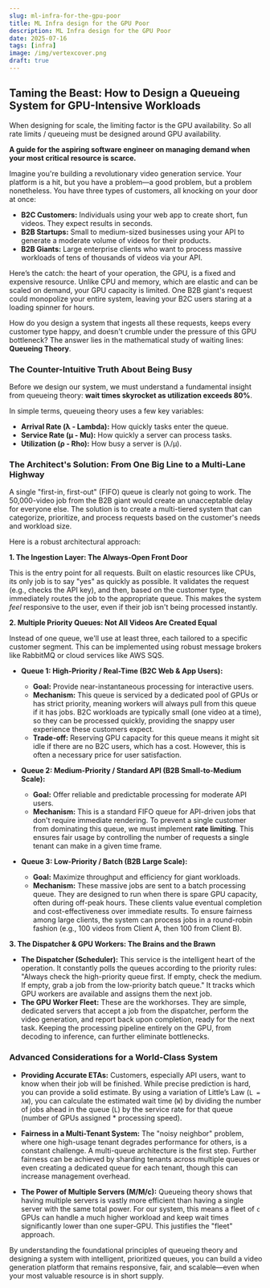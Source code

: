 ```yaml
---
slug: ml-infra-for-the-gpu-poor
title: ML Infra design for the GPU Poor
description: ML Infra design for the GPU Poor
date: 2025-07-16
tags: [infra]
image: /img/vertexcover.png
draft: true
---
```



## Taming the Beast: How to Design a Queueing System for GPU-Intensive Workloads

<TLDR>
When designing for scale, the limiting factor is the GPU availability. So all rate limits / queueing must be designed around GPU availability.
</TLDR> 

**A guide for the aspiring software engineer on managing demand when your most critical resource is scarce.**

Imagine you're building a revolutionary video generation service. Your platform is a hit, but you have a problem—a good problem, but a problem nonetheless. You have three types of customers, all knocking on your door at once:

*   **B2C Customers:** Individuals using your web app to create short, fun videos. They expect results in seconds.
*   **B2B Startups:** Small to medium-sized businesses using your API to generate a moderate volume of videos for their products.
*   **B2B Giants:** Large enterprise clients who want to process massive workloads of tens of thousands of videos via your API.

Here’s the catch: the heart of your operation, the GPU, is a fixed and expensive resource. Unlike CPU and memory, which are elastic and can be scaled on demand, your GPU capacity is limited. One B2B giant's request could monopolize your entire system, leaving your B2C users staring at a loading spinner for hours.

How do you design a system that ingests all these requests, keeps every customer type happy, and doesn't crumble under the pressure of this GPU bottleneck? The answer lies in the mathematical study of waiting lines: **Queueing Theory**.

### The Counter-Intuitive Truth About Being Busy

Before we design our system, we must understand a fundamental insight from queueing theory: **wait times skyrocket as utilization exceeds 80%**.

In simple terms, queueing theory uses a few key variables:
*   **Arrival Rate (λ - Lambda):** How quickly tasks enter the queue.
*   **Service Rate (μ - Mu):** How quickly a server can process tasks.
*   **Utilization (ρ - Rho):** How busy a server is (λ/μ).

<QueueWaitChart />

### The Architect's Solution: From One Big Line to a Multi-Lane Highway

A single "first-in, first-out" (FIFO) queue is clearly not going to work. The 50,000-video job from the B2B giant would create an unacceptable delay for everyone else. The solution is to create a multi-tiered system that can categorize, prioritize, and process requests based on the customer's needs and workload size.

Here is a robust architectural approach:

**1. The Ingestion Layer: The Always-Open Front Door**

This is the entry point for all requests. Built on elastic resources like CPUs, its only job is to say "yes" as quickly as possible. It validates the request (e.g., checks the API key), and then, based on the customer type, immediately routes the job to the appropriate queue. This makes the system *feel* responsive to the user, even if their job isn't being processed instantly.

**2. Multiple Priority Queues: Not All Videos Are Created Equal**

Instead of one queue, we'll use at least three, each tailored to a specific customer segment. This can be implemented using robust message brokers like RabbitMQ or cloud services like AWS SQS.

<MultiQueueSystem />

*   **Queue 1: High-Priority / Real-Time (B2C Web & App Users):**
    *   **Goal:** Provide near-instantaneous processing for interactive users.
    *   **Mechanism:** This queue is serviced by a dedicated pool of GPUs or has strict priority, meaning workers will always pull from this queue if it has jobs. B2C workloads are typically small (one video at a time), so they can be processed quickly, providing the snappy user experience these customers expect.
    *   **Trade-off:** Reserving GPU capacity for this queue means it might sit idle if there are no B2C users, which has a cost. However, this is often a necessary price for user satisfaction.

*   **Queue 2: Medium-Priority / Standard API (B2B Small-to-Medium Scale):**
    *   **Goal:** Offer reliable and predictable processing for moderate API users.
    *   **Mechanism:** This is a standard FIFO queue for API-driven jobs that don't require immediate rendering. To prevent a single customer from dominating this queue, we must implement **rate limiting**. This ensures fair usage by controlling the number of requests a single tenant can make in a given time frame.

*   **Queue 3: Low-Priority / Batch (B2B Large Scale):**
    *   **Goal:** Maximize throughput and efficiency for giant workloads.
    *   **Mechanism:** These massive jobs are sent to a batch processing queue. They are designed to run when there is spare GPU capacity, often during off-peak hours. These clients value eventual completion and cost-effectiveness over immediate results. To ensure fairness among large clients, the system can process jobs in a round-robin fashion (e.g., 100 videos from Client A, then 100 from Client B).

**3. The Dispatcher & GPU Workers: The Brains and the Brawn**

*   **The Dispatcher (Scheduler):** This service is the intelligent heart of the operation. It constantly polls the queues according to the priority rules: "Always check the high-priority queue first. If empty, check the medium. If empty, grab a job from the low-priority batch queue." It tracks which GPU workers are available and assigns them the next job.
*   **The GPU Worker Fleet:** These are the workhorses. They are simple, dedicated servers that accept a job from the dispatcher, perform the video generation, and report back upon completion, ready for the next task. Keeping the processing pipeline entirely on the GPU, from decoding to inference, can further eliminate bottlenecks.

### Advanced Considerations for a World-Class System

*   **Providing Accurate ETAs:** Customers, especially API users, want to know when their job will be finished. While precise prediction is hard, you can provide a solid estimate. By using a variation of Little’s Law (`L = λW`), you can calculate the estimated wait time (`W`) by dividing the number of jobs ahead in the queue (`L`) by the service rate for that queue (number of GPUs assigned * processing speed).

*   **Fairness in a Multi-Tenant System:** The "noisy neighbor" problem, where one high-usage tenant degrades performance for others, is a constant challenge. A multi-queue architecture is the first step. Further fairness can be achieved by sharding tenants across multiple queues or even creating a dedicated queue for each tenant, though this can increase management overhead.

*   **The Power of Multiple Servers (M/M/c):** Queueing theory shows that having multiple servers is vastly more efficient than having a single server with the same total power. For our system, this means a fleet of `c` GPUs can handle a much higher workload and keep wait times significantly lower than one super-GPU. This justifies the "fleet" approach.

By understanding the foundational principles of queueing theory and designing a system with intelligent, prioritized queues, you can build a video generation platform that remains responsive, fair, and scalable—even when your most valuable resource is in short supply.